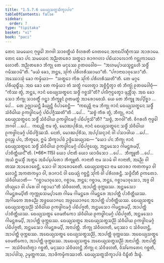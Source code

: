 ```yaml
---
title: "1.5.7.6 ᨳᩮᨿ᩠ᨿᩈᨲ᩠ᨳᩈᩥᨠ᩠ᨡᩣᨸᨴ"
tableOfContents: false
sidebar:
  order: 7
type: "tipitaka"
basket: "vi"
book: "paci"
---
```



<DynamicBreadcrumb />

<Division number="407" book="paci">

<Paragraph number="1223" book="paci">
ᨲᩮᨶ ᩈᨾᨿᩮᨶ ᨻᩩᨴ᩠ᨵᩮᩤ ᨽᨣᩅᩤ ᩈᩣᩅᨲ᩠ᨳᩥᨿᩴ ᩅᩥᩉᩁᨲᩥ ᨩᩮᨲᩅᨶᩮ ᩋᨶᩣᨳᨸᩥᨱ᩠ᨯᩥᨠᩔ ᩋᩣᩁᩣᨾᩮ. ᨲᩮᨶ ᨡᩮᩣ ᨸᨶ ᩈᨾᨿᩮᨶ ᩋᨬ᩠ᨬᨲᩁᩮᩣ ᩈᨲ᩠ᨳᩮᩣ ᩁᩣᨩᨣᩉᩣ ᨸᨭᩥᨿᩣᩃᩮᩣᨠᩴ ᨣᨶ᩠ᨲᩩᨠᩣᨾᩮᩣ ᩉᩮᩣᨲᩥ. ᩋᨬ᩠ᨬᨲᩁᩮᩣ ᨽᩥᨠ᩠ᨡᩩ ᨲᩮ ᨾᨶᩩᩔᩮ ᩑᨲᨴᩅᩮᩤᨧ—  “ᩋᩉᨾ᩠ᨸᩣᨿᩈ᩠ᨾᨶ᩠ᨲᩮᩉᩥ ᩈᨴ᩠ᨵᩥᩴ ᨣᨾᩥᩔᩣᨾᩦ”ᨲᩥ. “ᨾᨿᩴ ᨡᩮᩣ, ᨽᨶ᩠ᨲᩮ, ᩈᩩᩘᨠᩴ ᨸᩁᩥᩉᩁᩥᩔᩣᨾᩣ”ᨲᩥ. “ᨸᨩᩣᨶᩣᨳᩣᩅᩩᩈᩮᩣ”ᨲᩥ. ᩋᩔᩮᩣᩈᩩᩴ ᨡᩮᩣ ᨠᨾ᩠ᨾᩥᨿᩣ—  “ᩈᨲ᩠ᨳᩮᩣ ᨠᩥᩁ ᩈᩩᩘᨠᩴ ᨸᩁᩥᩉᩁᩥᩔᨲᩦ”ᨲᩥ. ᨲᩮ ᨾᨣ᩠ᨣᩮ ᨸᩁᩥᨿᩩᨭ᩠ᨮᩥᩴᩈᩩ. ᩋᨳ ᨡᩮᩣ ᨲᩮ ᨠᨾ᩠ᨾᩥᨿᩣ ᨲᩴ ᩈᨲ᩠ᨳᩴ ᨣᩉᩮᨲ᩠ᩅᩣ ᩋᨧ᩠ᨨᩥᨶ᩠ᨴᩥᨲ᩠ᩅᩣ ᨲᩴ ᨽᩥᨠ᩠ᨡᩩᩴ ᩑᨲᨴᩅᩮᩤᨧᩩᩴ—  “ᨠᩥᩔ ᨲ᩠ᩅᩴ, ᨽᨶ᩠ᨲᩮ, ᨩᩣᨶᩴ ᨳᩮᨿ᩠ᨿᩈᨲ᩠ᨳᩮᨶ ᩈᨴ᩠ᨵᩥᩴ ᨣᨧ᩠ᨨᩈᩦ”ᨲᩥ? ᨸᩃᩥᨻᩩᨶ᩠ᨵᩮᨲ᩠ᩅᩣ ᨾᩩᨬ᩠ᨧᩥᩴᩈᩩ.
</Paragraph>

<Paragraph number="1224" book="paci">
ᩋᨳ ᨡᩮᩣ ᩈᩮᩣ ᨽᩥᨠ᩠ᨡᩩ ᩈᩣᩅᨲ᩠ᨳᩥᩴ ᨣᨶ᩠ᨲ᩠ᩅᩣ ᨽᩥᨠ᩠ᨡᩪᨶᩴ ᩑᨲᨾᨲ᩠ᨳᩴ ᩋᩣᩁᩮᩣᨧᩮᩈᩥ. ᨿᩮ ᨲᩮ ᨽᩥᨠ᩠ᨡᩪ ᩋᨸ᩠ᨸᩥᨧ᩠ᨨᩣ …ᨸᩮ…  ᨲᩮ ᩏᨩ᩠ᨫᩣᨿᨶ᩠ᨲᩥ ᨡᩥᨿ᩠ᨿᨶ᩠ᨲᩥ ᩅᩥᨸᩣᨧᩮᨶ᩠ᨲᩥ—  “ᨠᨳᨬ᩠ᩉᩥ ᨶᩣᨾ ᨽᩥᨠ᩠ᨡᩩ ᨩᩣᨶᩴ ᨳᩮᨿ᩠ᨿᩈᨲ᩠ᨳᩮᨶ ᩈᨴ᩠ᨵᩥᩴ ᩈᩴᩅᩥᨵᩤᨿ ᩑᨠᨴ᩠ᨵᩤᨶᨾᨣ᩠ᨣᩴ ᨸᨭᩥᨸᨩ᩠ᨩᩥᩔᨲᩦ”ᨲᩥ …ᨸᩮ…  “ᩈᨧ᩠ᨧᩴ ᨠᩥᩁ ᨲ᩠ᩅᩴ, ᨽᩥᨠ᩠ᨡᩩ, ᨩᩣᨶᩴ ᨳᩮᨿ᩠ᨿᩈᨲ᩠ᨳᩮᨶ ᩈᨴ᩠ᨵᩥᩴ ᩈᩴᩅᩥᨵᩤᨿ ᩑᨠᨴ᩠ᨵᩤᨶᨾᨣ᩠ᨣᩴ ᨸᨭᩥᨸᨩ᩠ᨩᩈᩦ”ᨲᩥ? “ᩈᨧ᩠ᨧᩴ, ᨽᨣᩅᩤ”ᨲᩥ. ᩅᩥᨣᩁᩉᩥ ᨻᩩᨴ᩠ᨵᩮᩤ ᨽᨣᩅᩤ …ᨸᩮ…  ᨠᨳᨬ᩠ᩉᩥ ᨶᩣᨾ ᨲ᩠ᩅᩴ, ᨾᩮᩣᨥᨸᩩᩁᩥᩈ, ᨩᩣᨶᩴ ᨳᩮᨿ᩠ᨿᩈᨲ᩠ᨳᩮᨶ ᩈᨴ᩠ᨵᩥᩴ ᩈᩴᩅᩥᨵᩤᨿ ᩑᨠᨴ᩠ᨵᩤᨶᨾᨣ᩠ᨣᩴ ᨸᨭᩥᨸᨩ᩠ᨩᩥᩔᩈᩥ. ᨶᩮᨲᩴ, ᨾᩮᩣᨥᨸᩩᩁᩥᩈ, ᩋᨸ᩠ᨸᩈᨶ᩠ᨶᩣᨶᩴ ᩅᩤ ᨸᩈᩣᨴᩤᨿ …ᨸᩮ…  ᩑᩅᨬ᩠ᨧ ᨸᨶ, ᨽᩥᨠ᩠ᨡᩅᩮ, ᩍᨾᩴ ᩈᩥᨠ᩠ᨡᩣᨸᨴᩴ ᩏᨴ᩠ᨴᩥᩈᩮᨿ᩠ᨿᩣᨳ—
</Paragraph>

</Division>
<Division number="408" book="paci">

<Paragraph number="1225" book="paci">
<Emphasis>“ᨿᩮᩣ ᨸᨶ ᨽᩥᨠ᩠ᨡᩩ ᨩᩣᨶᩴ ᨳᩮᨿ᩠ᨿᩈᨲ᩠ᨳᩮᨶ</Emphasis> <Emphasis>ᩈᨴ᩠ᨵᩥᩴ ᩈᩴᩅᩥᨵᩤᨿ ᩑᨠᨴ᩠ᨵᩤᨶᨾᨣ᩠ᨣᩴ ᨸᨭᩥᨸᨩ᩠ᨩᩮᨿ᩠ᨿ, ᩋᨶ᩠ᨲᨾᩈᩮᩣ ᨣᩤᨾᨶ᩠ᨲᩁᨾ᩠ᨸᩥ, ᨸᩣᨧᩥᨲ᩠ᨲᩥᨿᨶ᩺”</Emphasis>ᨲᩥ. (*66*:<Emphasis>115</Emphasis>)
</Paragraph>

</Division>
<Division number="409" book="paci">

<Paragraph number="1226" book="paci">
<Emphasis>ᨿᩮᩣ ᨸᨶᩣ</Emphasis>ᨲᩥ ᨿᩮᩣ ᨿᩣᨴᩥᩈᩮᩣ …ᨸᩮ…  <Emphasis>ᨽᩥᨠ᩠ᨡᩪ</Emphasis>ᨲᩥ …ᨸᩮ…  ᩋᨿᩴ ᩍᨾᩈ᩠ᨾᩥᩴ ᩋᨲ᩠ᨳᩮ ᩋᨵᩥᨸ᩠ᨸᩮᨲᩮᩣ ᨽᩥᨠ᩠ᨡᩪᨲᩥ.
</Paragraph>

<Paragraph number="1227" book="paci">
<Emphasis>ᨩᩣᨶᩣᨲᩥ</Emphasis> ᨶᩣᨾ ᩈᩣᨾᩴ ᩅᩤ ᨩᩣᨶᩣᨲᩥ, ᩋᨬ᩠ᨬᩮ ᩅᩤ ᨲᩔ ᩋᩣᩁᩮᩣᨧᩮᨶ᩠ᨲᩥ, ᩈᩮᩣ ᩅᩤ ᩋᩣᩁᩮᩣᨧᩮᨲᩥ.
</Paragraph>

<Paragraph number="1228" book="paci">
<Emphasis>ᨳᩮᨿ᩠ᨿᩈᨲ᩠ᨳᩮᩣ</Emphasis> ᨶᩣᨾ ᨧᩮᩣᩁᩣ ᨠᨲᨠᨾ᩠ᨾᩣ ᩅᩤ ᩉᩮᩣᨶ᩠ᨲᩥ ᩋᨠᨲᨠᨾ᩠ᨾᩣ ᩅᩤ, ᩁᩣᨩᩣᨶᩴ ᩅᩤ ᨳᩮᨿ᩠ᨿᩴ ᨣᨧ᩠ᨨᨶ᩠ᨲᩥ ᩈᩩᩘᨠᩴ ᩅᩤ ᨸᩁᩥᩉᩁᨶ᩠ᨲᩥ.
</Paragraph>

<Paragraph number="1229" book="paci">
<Emphasis>ᩈᨴ᩠ᨵᩥᨶ᩺</Emphasis>ᨲᩥ ᩑᨠᨲᩮᩣ.
</Paragraph>

<Paragraph number="1230" book="paci">
<Emphasis>ᩈᩴᩅᩥᨵᩤᨿᩣ</Emphasis>ᨲᩥ—  “ᨣᨧ᩠ᨨᩣᨾᩣᩅᩩᩈᩮᩣ, ᨣᨧ᩠ᨨᩣᨾ, ᨽᨶ᩠ᨲᩮ; ᨣᨧ᩠ᨨᩣᨾ, ᨽᨶ᩠ᨲᩮ, ᨣᨧ᩠ᨨᩣᨾᩣᩅᩩᩈᩮᩣ, ᩋᨩ᩠ᨩ ᩅᩤ ᩉᩥᨿ᩠ᨿᩮᩣ ᩅᩤ ᨸᩁᩮ ᩅᩤ ᨣᨧ᩠ᨨᩣᨾᩣ”ᨲᩥ ᩈᩴᩅᩥᨴᩉᨲᩥ, ᩋᩣᨸᨲ᩠ᨲᩥ ᨴᩩᨠ᩠ᨠᨭᩔ.
</Paragraph>

<Paragraph number="1231" book="paci">
<Emphasis>ᩋᨶ᩠ᨲᨾᩈᩮᩣ ᨣᩤᨾᨶ᩠ᨲᩁᨾ᩠ᨸᩦ</Emphasis>ᨲᩥ ᨠᩩᨠ᩠ᨠᩩᨭᩈᨾ᩠ᨸᩣᨲᩮ ᨣᩤᨾᩮ ᨣᩤᨾᨶ᩠ᨲᩁᩮ ᨣᩤᨾᨶ᩠ᨲᩁᩮ ᩋᩣᨸᨲ᩠ᨲᩥ ᨸᩣᨧᩥᨲ᩠ᨲᩥᨿᩔ. ᩋᨣᩤᨾᨠᩮ ᩋᩁᨬ᩠ᨬᩮ ᩋᨴ᩠ᨵᨿᩮᩣᨩᨶᩮ ᩋᨴ᩠ᨵᨿᩮᩣᨩᨶᩮ ᩋᩣᨸᨲ᩠ᨲᩥ ᨸᩣᨧᩥᨲ᩠ᨲᩥᨿᩔ.
</Paragraph>

</Division>
<Division number="410" book="paci">

<Paragraph number="1232" book="paci">
ᨳᩮᨿ᩠ᨿᩈᨲ᩠ᨳᩮ ᨳᩮᨿ᩠ᨿᩈᨲ᩠ᨳᩈᨬ᩠ᨬᩦ ᩈᩴᩅᩥᨵᩤᨿ ᩑᨠᨴ᩠ᨵᩤᨶᨾᨣ᩠ᨣᩴ ᨸᨭᩥᨸᨩ᩠ᨩᨲᩥ, ᩋᨶ᩠ᨲᨾᩈᩮᩣ ᨣᩤᨾᨶ᩠ᨲᩁᨾ᩠ᨸᩥ, ᩋᩣᨸᨲ᩠ᨲᩥ ᨸᩣᨧᩥᨲ᩠ᨲᩥᨿᩔ. ᨳᩮᨿ᩠ᨿᩈᨲ᩠ᨳᩮ ᩅᩮᨾᨲᩥᨠᩮᩣ ᩈᩴᩅᩥᨵᩤᨿ ᩑᨠᨴ᩠ᨵᩤᨶᨾᨣ᩠ᨣᩴ ᨸᨭᩥᨸᨩ᩠ᨩᨲᩥ, ᩋᨶ᩠ᨲᨾᩈᩮᩣ ᨣᩤᨾᨶ᩠ᨲᩁᨾ᩠ᨸᩥ, ᩋᩣᨸᨲ᩠ᨲᩥ ᨴᩩᨠ᩠ᨠᨭᩔ. ᨳᩮᨿ᩠ᨿᩈᨲ᩠ᨳᩮ ᩋᨳᩮᨿ᩠ᨿᩈᨲ᩠ᨳᩈᨬ᩠ᨬᩦ ᩈᩴᩅᩥᨵᩤᨿ ᩑᨠᨴ᩠ᨵᩤᨶᨾᨣ᩠ᨣᩴ ᨸᨭᩥᨸᨩ᩠ᨩᨲᩥ, ᩋᨶ᩠ᨲᨾᩈᩮᩣ ᨣᩤᨾᨶ᩠ᨲᩁᨾ᩠ᨸᩥ, ᩋᨶᩣᨸᨲ᩠ᨲᩥ. ᨽᩥᨠ᩠ᨡᩩ ᩈᩴᩅᩥᨴᩉᨲᩥ, ᨾᨶᩩᩔᩣ ᨶ ᩈᩴᩅᩥᨴᩉᨶ᩠ᨲᩥ, ᩋᩣᨸᨲ᩠ᨲᩥ ᨴᩩᨠ᩠ᨠᨭᩔ. ᩋᨳᩮᨿ᩠ᨿᩈᨲ᩠ᨳᩮ ᨳᩮᨿ᩠ᨿᩈᨲ᩠ᨳᩈᨬ᩠ᨬᩦ, ᩋᩣᨸᨲ᩠ᨲᩥ ᨴᩩᨠ᩠ᨠᨭᩔ. ᩋᨳᩮᨿ᩠ᨿᩈᨲ᩠ᨳᩮ ᩅᩮᨾᨲᩥᨠᩮᩣ, ᩋᩣᨸᨲ᩠ᨲᩥ ᨴᩩᨠ᩠ᨠᨭᩔ. ᩋᨳᩮᨿ᩠ᨿᩈᨲ᩠ᨳᩮ ᩋᨳᩮᨿ᩠ᨿᩈᨲ᩠ᨳᩈᨬ᩠ᨬᩦ ᩋᨶᩣᨸᨲ᩠ᨲᩥ.
</Paragraph>

</Division>
<Division number="411" book="paci">

<Paragraph number="1233" book="paci">
ᩋᨶᩣᨸᨲ᩠ᨲᩥ—  ᩋᩈᩴᩅᩥᨴᩉᩥᨲ᩠ᩅᩣ ᨣᨧ᩠ᨨᨲᩥ, ᨾᨶᩩᩔᩣ ᩈᩴᩅᩥᨴᩉᨶ᩠ᨲᩥ ᨽᩥᨠ᩠ᨡᩩ ᨶ ᩈᩴᩅᩥᨴᩉᨲᩥ, ᩅᩥᩈᩘᨠᩮᨲᩮᨶ ᨣᨧ᩠ᨨᨲᩥ, ᩋᩣᨸᨴᩤᩈᩩ, ᩏᨾ᩠ᨾᨲ᩠ᨲᨠᩔ, ᩋᩣᨴᩥᨠᨾ᩠ᨾᩥᨠᩔᩣᨲᩥ.

</Paragraph>
</Division>

<Paragraph number="1234" type="center" book="paci">
ᨳᩮᨿ᩠ᨿᩈᨲ᩠ᨳᩈᩥᨠ᩠ᨡᩣᨸᨴᩴ ᨶᩥᨭ᩠ᨮᩥᨲᩴ ᨨᨭ᩠ᨮᩴ.
</Paragraph>